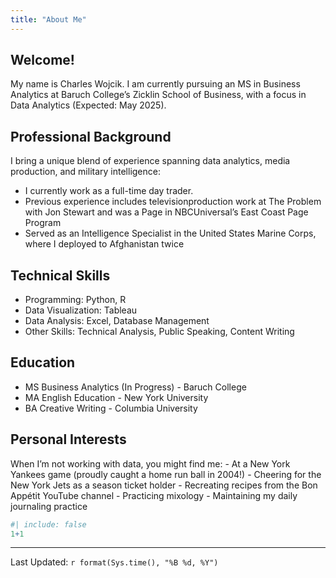 ```yaml
---
title: "About Me"
---
```


## Welcome!

My name is Charles Wojcik. I am currently pursuing an MS in Business Analytics at Baruch College's Zicklin School of Business, with a focus in Data Analytics (Expected: May 2025).

## Professional Background

I bring a unique blend of experience spanning data analytics, media production, and military intelligence:

- I currently work as a full-time day trader.
- Previous experience includes televisionproduction work at The Problem with Jon Stewart 
  and was a Page in NBCUniversal's East Coast Page Program
- Served as an Intelligence Specialist in the United States Marine Corps, where I deployed to Afghanistan twice

## Technical Skills
- Programming: Python, R
- Data Visualization: Tableau
- Data Analysis: Excel, Database Management
- Other Skills: Technical Analysis, Public Speaking, Content Writing

## Education
- MS Business Analytics (In Progress) - Baruch College
- MA English Education - New York University
- BA Creative Writing - Columbia University

## Personal Interests
When I'm not working with data, you might find me:
- At a New York Yankees game (proudly caught a home run ball in 2004!)
- Cheering for the New York Jets as a season ticket holder
- Recreating recipes from the Bon Appétit YouTube channel
- Practicing mixology
- Maintaining my daily journaling practice


```r
#| include: false
1+1
```
--------------
Last Updated: `r format(Sys.time(), "%B %d, %Y")`